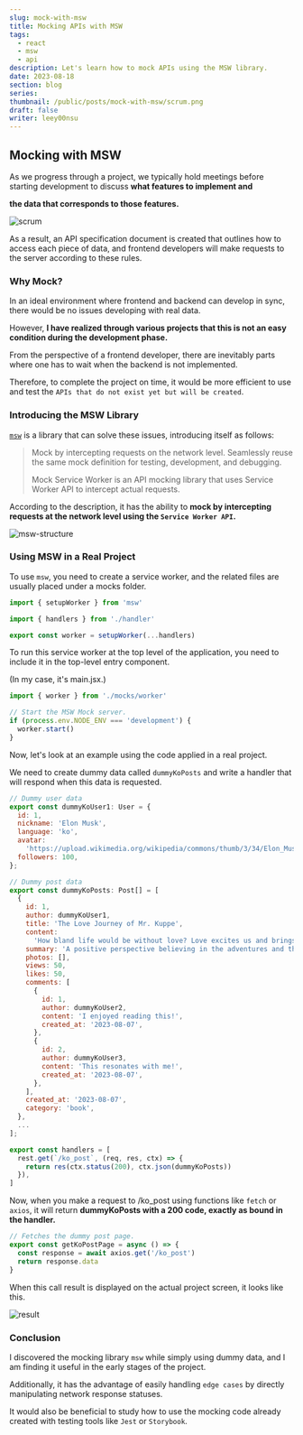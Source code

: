 ```yaml
---
slug: mock-with-msw
title: Mocking APIs with MSW
tags:
  - react
  - msw
  - api
description: Let's learn how to mock APIs using the MSW library.
date: 2023-08-18
section: blog
series:
thumbnail: /public/posts/mock-with-msw/scrum.png
draft: false
writer: leey00nsu
---
```


## Mocking with MSW

As we progress through a project, we typically hold meetings before starting development to discuss **what features to implement and**

**the data that corresponds to those features.**

![scrum](/public/posts/mock-with-msw/scrum.png)

As a result, an API specification document is created that outlines how to access each piece of data, and frontend developers will make requests to the server according to these rules.

### Why Mock?

In an ideal environment where frontend and backend can develop in sync, there would be no issues developing with real data.

However, **I have realized through various projects that this is not an easy condition during the development phase.**

From the perspective of a frontend developer, there are inevitably parts where one has to wait when the backend is not implemented.

Therefore, to complete the project on time, it would be more efficient to use and test the `APIs that do not exist yet but will be created`.

### Introducing the MSW Library

[`msw`](https://mswjs.io/) is a library that can solve these issues, introducing itself as follows:

> Mock by intercepting requests on the network level. Seamlessly reuse the same mock definition for testing, development, and debugging.
>
> Mock Service Worker is an API mocking library that uses Service Worker API to intercept actual requests.

According to the description, it has the ability to **mock by intercepting requests at the network level using the `Service Worker API`.**

![msw-structure](/public/posts/mock-with-msw/msw-structure.png)

### Using MSW in a Real Project

To use `msw`, you need to create a service worker, and the related files are usually placed under a mocks folder.

```jsx title="mocks/worker.js"
import { setupWorker } from 'msw'

import { handlers } from './handler'

export const worker = setupWorker(...handlers)
```

To run this service worker at the top level of the application, you need to include it in the top-level entry component.

(In my case, it's main.jsx.)

```jsx title="src/main.jsx"
import { worker } from './mocks/worker'

// Start the MSW Mock server.
if (process.env.NODE_ENV === 'development') {
  worker.start()
}
```

Now, let's look at an example using the code applied in a real project.

We need to create dummy data called `dummyKoPosts` and write a handler that will respond when this data is requested.

```jsx title="Dummy Data"
// Dummy user data
export const dummyKoUser1: User = {
  id: 1,
  nickname: 'Elon Musk',
  language: 'ko',
  avatar:
    'https://upload.wikimedia.org/wikipedia/commons/thumb/3/34/Elon_Musk_Royal_Society_%28crop2%29.jpg/225px-Elon_Musk_Royal_Society_%28crop2%29.jpg',
  followers: 100,
};

// Dummy post data
export const dummyKoPosts: Post[] = [
  {
    id: 1,
    author: dummyKoUser1,
    title: 'The Love Journey of Mr. Kuppe',
    content:
      'How bland life would be without love? Love excites us and brings us joy. When we love, life becomes an adventure, and every encounter becomes a thrilling moment. Of course, it’s not always like that. But I believe that love protects us from the greatest misfortune of modern life, which is boredom. In our country, we live in a way that is overly protected. For us, love is the last remaining adventure. Long live love, which keeps us young.',
    summary: 'A positive perspective believing in the adventures and thrilling moments brought by love',
    photos: [],
    views: 50,
    likes: 50,
    comments: [
      {
        id: 1,
        author: dummyKoUser2,
        content: 'I enjoyed reading this!',
        created_at: '2023-08-07',
      },
      {
        id: 2,
        author: dummyKoUser3,
        content: 'This resonates with me!',
        created_at: '2023-08-07',
      },
    ],
    created_at: '2023-08-07',
    category: 'book',
  },
  ...
];
```

```jsx title="mocks/handler.js"
export const handlers = [
  rest.get(`/ko_post`, (req, res, ctx) => {
    return res(ctx.status(200), ctx.json(dummyKoPosts))
  }),
]
```

Now, when you make a request to /ko_post using functions like `fetch` or `axios`, it will return **dummyKoPosts with a 200 code, exactly as bound in the handler.**

```jsx title="getKoPostPage"
// Fetches the dummy post page.
export const getKoPostPage = async () => {
  const response = await axios.get('/ko_post')
  return response.data
}
```

When this call result is displayed on the actual project screen, it looks like this.

![result](/public/posts/mock-with-msw/result.png)

### Conclusion

I discovered the mocking library `msw` while simply using dummy data, and I am finding it useful in the early stages of the project.

Additionally, it has the advantage of easily handling `edge cases` by directly manipulating network response statuses.

It would also be beneficial to study how to use the mocking code already created with testing tools like `Jest` or `Storybook`.
